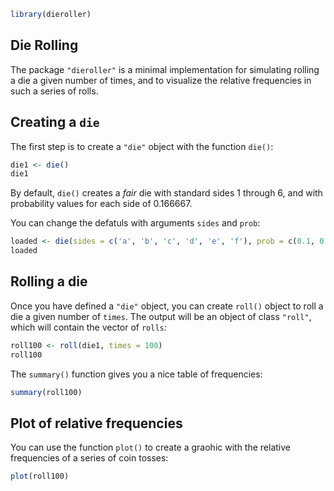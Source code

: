 

```r

library(dieroller)
```

## Die Rolling

The package `"dieroller"` is a minimal implementation for simulating rolling
a die a given number of times, and to visualize the relative frequencies
in such a series of rolls.


## Creating a `die`

The first step is to create a `"die"` object with the function `die()`:

```r
die1 <- die()
die1
```

By default, `die()` creates a _fair_ die with standard sides 1 through 6,
and with probability values for each side of 0.166667.

You can change the defatuls with arguments `sides` and `prob`:

```r
loaded <- die(sides = c('a', 'b', 'c', 'd', 'e', 'f'), prob = c(0.1, 0.1, 0.2, 0.2, 0.1, 0.3))
loaded
```


## Rolling a die

Once you have defined a `"die"` object, you can create `roll()` object to
roll a die a given number of `times`. The output will be an object of class 
`"roll"`, which will contain the vector of `rolls`:

```r
roll100 <- roll(die1, times = 100)
roll100
```

The `summary()` function gives you a nice table of frequencies:
```r
summary(roll100)
```


## Plot of relative frequencies

You can use the function `plot()` to create a graohic with the relative 
frequencies of a series of coin tosses:

```r
plot(roll100)
```
